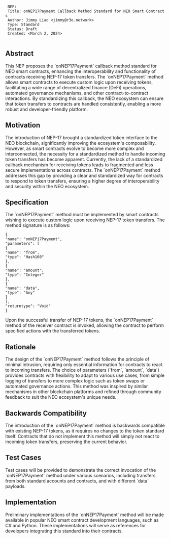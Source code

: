   NEP: <to be assigned>
  Title: onNEP17Payment Callback Method Standard for NEO Smart Contracts
  Author: Jimmy Liao <jimmy@r3e.network>
  Type: Standard
  Status: Draft
  Created: <March 2, 2024>
  
==Abstract==

This NEP proposes the `onNEP17Payment` callback method standard for NEO smart contracts, enhancing the interoperability and functionality of contracts receiving NEP-17 token transfers. The `onNEP17Payment` method allows smart contracts to execute custom logic upon receiving tokens, facilitating a wide range of decentralized finance (DeFi) operations, automated governance mechanisms, and other contract-to-contract interactions. By standardizing this callback, the NEO ecosystem can ensure that token transfers to contracts are handled consistently, enabling a more robust and developer-friendly platform.

==Motivation==

The introduction of NEP-17 brought a standardized token interface to the NEO blockchain, significantly improving the ecosystem's composability. However, as smart contracts evolve to become more complex and interconnected, the necessity for a standardized method to handle incoming token transfers has become apparent. Currently, the lack of a standardized callback mechanism for receiving tokens leads to fragmented and less secure implementations across contracts. The `onNEP17Payment` method addresses this gap by providing a clear and standardized way for contracts to respond to token transfers, ensuring a higher degree of interoperability and security within the NEO ecosystem.

==Specification==

The `onNEP17Payment` method must be implemented by smart contracts wishing to execute custom logic upon receiving NEP-17 token transfers. The method signature is as follows:

<pre>
{
"name": "onNEP17Payment",
"parameters": [
{
"name": "from",
"type": "Hash160"
},
{
"name": "amount",
"type": "Integer"
},
{
"name": "data",
"type": "Any"
}
],
"returntype": "Void"
}
</pre>

Upon the successful transfer of NEP-17 tokens, the `onNEP17Payment` method of the receiver contract is invoked, allowing the contract to perform specified actions with the transferred tokens.

==Rationale==

The design of the `onNEP17Payment` method follows the principle of minimal intrusion, requiring only essential information for contracts to react to incoming transfers. The choice of parameters (`from`, `amount`, `data`) provides contracts with flexibility to adapt to various use cases, from simple logging of transfers to more complex logic such as token swaps or automated governance actions. This method was inspired by similar mechanisms in other blockchain platforms and refined through community feedback to suit the NEO ecosystem's unique needs.

==Backwards Compatibility==

The introduction of the `onNEP17Payment` method is backwards compatible with existing NEP-17 tokens, as it requires no changes to the token standard itself. Contracts that do not implement this method will simply not react to incoming token transfers, preserving the current behavior.

==Test Cases==

Test cases will be provided to demonstrate the correct invocation of the `onNEP17Payment` method under various scenarios, including transfers from both standard accounts and contracts, and with different `data` payloads.

==Implementation==

Preliminary implementations of the `onNEP17Payment` method will be made available in popular NEO smart contract development languages, such as C# and Python. These implementations will serve as references for developers integrating this standard into their contracts.
